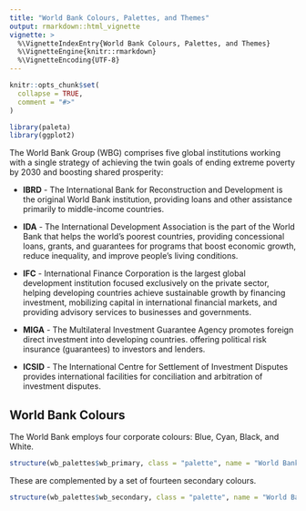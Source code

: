 ```yaml
---
title: "World Bank Colours, Palettes, and Themes"
output: rmarkdown::html_vignette
vignette: >
  %\VignetteIndexEntry{World Bank Colours, Palettes, and Themes}
  %\VignetteEngine{knitr::rmarkdown}
  %\VignetteEncoding{UTF-8}
---
```


```r
knitr::opts_chunk$set(
  collapse = TRUE,
  comment = "#>"
)
```

```r
library(paleta)
library(ggplot2)
```

The World Bank Group (WBG) comprises five global institutions working with a single strategy of achieving the twin goals of ending extreme poverty by 2030 and boosting shared prosperity:

* **IBRD** - The International Bank for Reconstruction and Development is the original World Bank institution, providing loans and other assistance primarily to middle-income countries.

* **IDA** - The International Development Association is the part of the World Bank that helps the world’s poorest countries, providing concessional loans, grants, and guarantees for programs that boost economic growth, reduce inequality, and improve people’s living conditions.

* **IFC** - International Finance Corporation is the largest global development institution focused exclusively on the private sector, helping developing countries achieve sustainable growth by financing investment, mobilizing capital in international financial markets, and providing advisory services to businesses and governments.

* **MIGA** - The Multilateral Investment Guarantee Agency promotes foreign direct investment into developing countries. offering political risk insurance (guarantees) to investors and lenders.

* **ICSID** - The International Centre for Settlement of Investment Disputes provides international facilities for conciliation and arbitration of investment disputes.

## World Bank Colours

The World Bank employs four corporate colours: Blue, Cyan, Black, and White.

```r
structure(wb_palettes$wb_primary, class = "palette", name = "World Bank Primary Colours")
```

These are complemented by a set of fourteen secondary colours.

```r
structure(wb_palettes$wb_secondary, class = "palette", name = "World Bank Secondary Colours")
```

